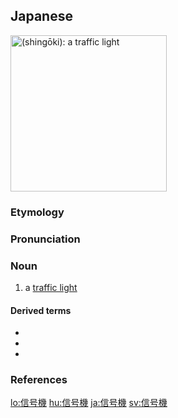 {{also|信号机|信號機}}
==Japanese==
{{DEFAULTSORT:しんごうき}}
{{wikipedia|lang=ja}}
[[File:Uturn Signal.jpg|thumb|250px|{{lang|ja|信号機}} (''shingōki''): a '''[[traffic light]]''']]
{{ja-kanjitab|しん|ごう|き|yomi=o}}

===Etymology===
{{com|ja|信号|機|t1=[[signal]]|t2=[[machine]]|tr1=shingō|tr2=ki}}

===Pronunciation===
{{ja-pron|しんごうき|y=o|acc=3|acc_ref=NHK,DJR}}

===Noun===
{{ja-noun|しんごうき|hhira=しんがうき}}

# a [[traffic light]]

====Derived terms====
* {{ja-r|青%信%号|あお%しん%ごう|[[green]] [[light]]}}
* {{ja-r|黄%信%号|き%しん%ごう|[[yellow]] light}}
* {{ja-r|赤%信%号|あか%しん%ごう|[[red]] light}}

===References===
<references/>

{{C|ja|Light sources|Traffic engineering|Roads}}
[[lo:信号機]]
[[hu:信号機]]
[[ja:信号機]]
[[sv:信号機]]